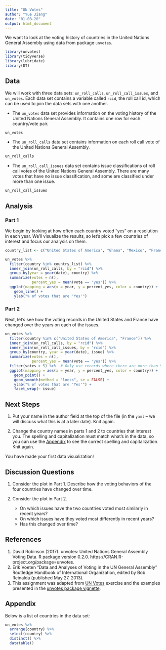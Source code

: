 ```yaml
---
title: "UN Votes"
author: "Yue Jiang"
date: "01-08-20"
output: html_document
---
```


We want to look at the voting history of countries in the United Nations General 
Assembly using data from package `unvotes`. 

```r
library(unvotes)
library(tidyverse)
library(lubridate)
library(DT)
```

## Data

We will work with three data sets: `un_roll_calls`, `un_roll_call_issues`, 
and `un_votes`. Each data set contains a variable called `rcid`, the roll call 
id, which can be used to join the data sets with one another.

- The `un_votes` data set provides information on the voting history of the 
  United Nations General Assembly. It contains one row for each country/vote 
  pair.

```r
un_votes
```

- The `un_roll_calls` data set contains information on each roll call vote of 
  the United Nations General Assembly.

```r
un_roll_calls
```

- The `un_roll_call_issues` data set contains issue classifications of roll 
  call votes of the United Nations General Assembly. There are many votes that 
  have no issue classification, and some are classified under more than 
  one issue.

```r
un_roll_call_issues
```

## Analysis

### Part 1

We begin by looking at how often each country voted "yes" on a resolution in 
each year. We'll visualize the results, so let's pick a few countries of 
interest and focus our analysis on them.

```r
country_list <- c("United States of America", "Ghana", "Mexico", "France")
```

```r
un_votes %>%
  filter(country %in% country_list) %>%
  inner_join(un_roll_calls, by = "rcid") %>% 
  group_by(year = year(date), country) %>%
  summarize(votes = n(),
            percent_yes = mean(vote == "yes")) %>%
  ggplot(mapping = aes(x = year, y = percent_yes, color = country)) +
    geom_line() +
    ylab("% of votes that are 'Yes'")
```

### Part 2

Next, let's see how the voting records in the United States and France have 
changed over the years on each of the issues.

```r
un_votes %>%
  filter(country %in% c("United States of America", "France")) %>%
  inner_join(un_roll_calls, by = "rcid") %>%
  inner_join(un_roll_call_issues, by = "rcid") %>%
  group_by(country, year = year(date), issue) %>%
  summarize(votes = n(),
            percent_yes = mean(vote == "yes")) %>%
  filter(votes > 5) %>%  # Only use records where there are more than 5 votes
  ggplot(mapping = aes(x = year, y = percent_yes, color = country)) +
    geom_point() +
    geom_smooth(method = "loess", se = FALSE) + 
    ylab("% of votes that are 'Yes'") +
    facet_wrap(~ issue)
```

## Next Steps

1. Put your name in the author field at the top of the file 
   (in the  `yaml` -- we will discuss what this is at a later date). Knit again.

2. Change the country names in parts 1 and 2 to countries that interest you. 
   The spelling and capitalization must match what's in the data, so you can 
   use the [Appendix](#appendix) to see the correct spelling and 
   capitalization. Knit again.

You have made your first data visualization!

## Discussion Questions

1. Consider the plot in Part 1. Describe how the voting behaviors of the four 
   countries have changed over time.

2. Consider the plot in Part 2. 
    - On which issues have the two countries voted most similarly in 
      recent years?  
    - On which issues have they voted most differently in recent years? 
    - Has this changed over time?

## References

1. David Robinson (2017). unvotes: United Nations General Assembly Voting Data. 
   R package version 0.2.0. https://CRAN.R-project.org/package=unvotes.
2. Erik Voeten "Data and Analyses of Voting in the UN General Assembly" 
   Routledge Handbook of International Organization, edited by Bob Reinalda 
   (published May 27, 2013).
3. This assignment was adapted from 
   [UN Votes](https://github.com/rstudio-education/datascience-box/tree/master/appex/ae-01-un-votes) 
   exercise and the examples presented in the 
   [unvotes package vignette](https://cran.r-project.org/web/packages/unvotes/vignettes/unvotes.html).


## Appendix

Below is a list of countries in the data set:

```r
un_votes %>% 
  arrange(country) %>% 
  select(country) %>%
  distinct() %>%
  datatable()
```
